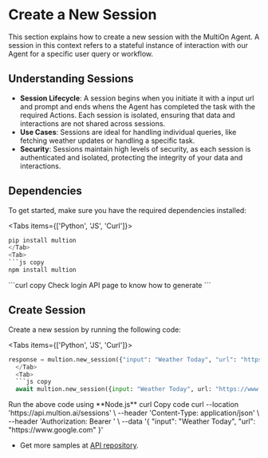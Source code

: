 # Create a New Session

This section explains how to create a new session with the MultiOn Agent. A session in this context refers to a stateful instance of interaction with our Agent for a specific user query or workflow.

## Understanding Sessions

- **Session Lifecycle**: A session begins when you initiate it with a input url and prompt and ends whens the Agent has completed the task with the required Actions. Each session is isolated, ensuring that data and interactions are not shared across sessions.
- **Use Cases**: Sessions are ideal for handling individual queries, like fetching weather updates or handling a specific task.
- **Security**: Sessions maintain high levels of security, as each session is authenticated and isolated, protecting the integrity of your data and interactions.


## Dependencies


To get started, make sure you have the required dependencies installed:

<Tabs items={['Python', 'JS', 'Curl']}>
  <Tab>
  ```python copy
  pip install multion
  </Tab>
  <Tab>
  ```js copy 
  npm install multion
  ```
  </Tab>
  <Tab>
  ```curl copy
  Check login API page to know how to generate <AUTH_TOKEN>
  ```
  </Tab>
</Tabs>

## Create Session

Create a new session by running the following code:

<Tabs items={['Python', 'JS', 'Curl']}>
<Tab>
```python copy
response = multion.new_session({"input": "Weather Today", "url": "https://www.google.com"})
  </Tab>
  <Tab>
  ```js copy 
  await multion.new_session({input: "Weather Today", url: "https://www.google.com"});
  ```
  <Callout type="info" emoji="ℹ️">
  Run the above code using **Node.js**
  </Callout>
  </Tab>
  <Tab>
curl
Copy code
curl --location 'https://api.multion.ai/sessions' \
--header 'Content-Type: application/json' \
--header 'Authorization: Bearer <AUTH_TOKEN>' \
--data '{
  "input": "Weather Today",
  "url": "https://www.google.com"
}'
  </Tab>
</Tabs>

- Get more samples at [API repository](https://github.com/MULTI-ON/api).


